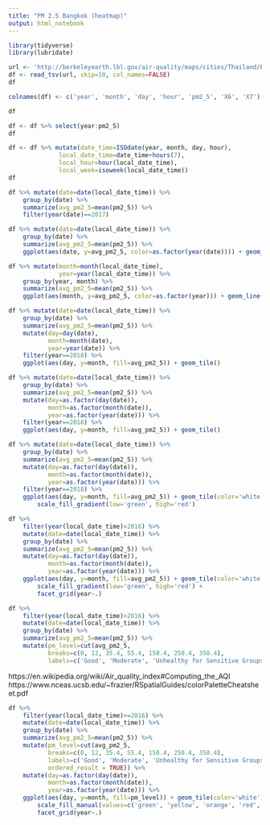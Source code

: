 ```yaml
---
title: "PM 2.5 Bangkok (heatmap)"
output: html_notebook
---
```


```r
library(tidyverse)
library(lubridate)
```

```r
url <- 'http://berkeleyearth.lbl.gov/air-quality/maps/cities/Thailand/Bangkok/Bangkok.txt'
df <- read_tsv(url, skip=10, col_names=FALSE)
df
```

```r
colnames(df) <- c('year', 'month', 'day', 'hour', 'pm2_5', 'X6', 'X7')
```

```r
df
```

```r
df <- df %>% select(year:pm2_5)
df
```

```r
df <- df %>% mutate(date_time=ISOdate(year, month, day, hour),
              local_date_time=date_time+hours(7),
              local_hour=hour(local_date_time),
              local_week=isoweek(local_date_time))
df
```

```r
df %>% mutate(date=date(local_date_time)) %>%   
    group_by(date) %>% 
    summarize(avg_pm2_5=mean(pm2_5)) %>% 
    filter(year(date)==2017)
```


```r
df %>% mutate(date=date(local_date_time)) %>% 
    group_by(date) %>% 
    summarize(avg_pm2_5=mean(pm2_5)) %>% 
    ggplot(aes(date, y=avg_pm2_5, color=as.factor(year(date)))) + geom_line()
```

```r
df %>% mutate(month=month(local_date_time),
              year=year(local_date_time)) %>% 
    group_by(year, month) %>% 
    summarize(avg_pm2_5=mean(pm2_5)) %>% 
    ggplot(aes(month, y=avg_pm2_5, color=as.factor(year))) + geom_line()
```

```r
df %>% mutate(date=date(local_date_time)) %>% 
    group_by(date) %>% 
    summarize(avg_pm2_5=mean(pm2_5)) %>% 
    mutate(day=day(date),
           month=month(date),
           year=year(date)) %>% 
    filter(year==2018) %>% 
    ggplot(aes(day, y=month, fill=avg_pm2_5)) + geom_tile()
```

```r
df %>% mutate(date=date(local_date_time)) %>% 
    group_by(date) %>% 
    summarize(avg_pm2_5=mean(pm2_5)) %>% 
    mutate(day=as.factor(day(date)),
           month=as.factor(month(date)),
           year=as.factor(year(date))) %>% 
    filter(year==2018) %>% 
    ggplot(aes(day, y=month, fill=avg_pm2_5)) + geom_tile()
```

```r
df %>% mutate(date=date(local_date_time)) %>% 
    group_by(date) %>% 
    summarize(avg_pm2_5=mean(pm2_5)) %>% 
    mutate(day=as.factor(day(date)),
           month=as.factor(month(date)),
           year=as.factor(year(date))) %>% 
    filter(year==2018) %>% 
    ggplot(aes(day, y=month, fill=avg_pm2_5)) + geom_tile(color='white') +
        scale_fill_gradient(low='green', high='red')
```

```r
df %>% 
    filter(year(local_date_time)>2016) %>% 
    mutate(date=date(local_date_time)) %>% 
    group_by(date) %>% 
    summarize(avg_pm2_5=mean(pm2_5)) %>% 
    mutate(day=as.factor(day(date)),
           month=as.factor(month(date)),
           year=as.factor(year(date))) %>% 
    ggplot(aes(day, y=month, fill=avg_pm2_5)) + geom_tile(color='white') +
        scale_fill_gradient(low='green', high='red') +
        facet_grid(year~.)
```

```r
df %>% 
    filter(year(local_date_time)>2016) %>% 
    mutate(date=date(local_date_time)) %>% 
    group_by(date) %>% 
    summarize(avg_pm2_5=mean(pm2_5)) %>% 
    mutate(pm_level=cut(avg_pm2_5,
           breaks=c(0, 12, 35.4, 55.4, 150.4, 250.4, 350.4),
           labels=c('Good', 'Moderate', 'Unhealthy for Sensitive Groups', 'Unhealthy', 'Very Unhealthy', 'Hazardous')))
```

https://en.wikipedia.org/wiki/Air_quality_index#Computing_the_AQI
https://www.nceas.ucsb.edu/~frazier/RSpatialGuides/colorPaletteCheatsheet.pdf
```r
df %>% 
    filter(year(local_date_time)>=2016) %>% 
    mutate(date=date(local_date_time)) %>% 
    group_by(date) %>% 
    summarize(avg_pm2_5=mean(pm2_5)) %>% 
    mutate(pm_level=cut(avg_pm2_5,
           breaks=c(0, 12, 35.4, 55.4, 150.4, 250.4, 350.4),
           labels=c('Good', 'Moderate', 'Unhealthy for Sensitive Groups', 'Unhealthy', 'Very Unhealthy', 'Hazardous'), 
           ordered_result = TRUE)) %>% 
    mutate(day=as.factor(day(date)),
           month=as.factor(month(date)),
           year=as.factor(year(date))) %>% 
    ggplot(aes(day, y=month, fill=pm_level)) + geom_tile(color='white') +
        scale_fill_manual(values=c('green', 'yellow', 'orange', 'red', 'violetred', 'red4')) +
        facet_grid(year~.)
```
